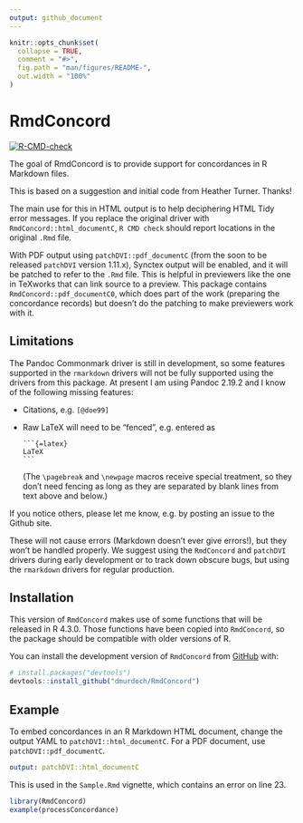 ```yaml
---
output: github_document
---
```


<!-- README.md is generated from README.Rmd. Please edit that file -->

```r
knitr::opts_chunk$set(
  collapse = TRUE,
  comment = "#>",
  fig.path = "man/figures/README-",
  out.width = "100%"
)
```

# RmdConcord

<!-- badges: start -->
[![R-CMD-check](https://github.com/dmurdoch/RmdConcord/actions/workflows/R-CMD-check.yaml/badge.svg)](https://github.com/dmurdoch/RmdConcord/actions/workflows/R-CMD-check.yaml)
<!-- badges: end -->

The goal of RmdConcord is to provide support for concordances
in R Markdown files.

This is based on a suggestion and initial code from Heather Turner.
Thanks!

The main use for this in HTML output is to help deciphering HTML Tidy
error messages.  If you replace the original driver with `RmdConcord::html_documentC`, 
`R CMD check` should report locations in the original `.Rmd` file.

With PDF output using `patchDVI::pdf_documentC` (from
the soon to be released `patchDVI` version 1.11.x), Synctex output will be enabled, and it will be patched
to refer to the `.Rmd` file.  This is helpful in previewers like
the one in TeXworks that can link source to a
preview. This package contains
`RmdConcord::pdf_documentC0`, which does part
of the work (preparing the concordance records)
but doesn't do the patching to make previewers 
work with it.

## Limitations

The Pandoc Commonmark driver is still in
development, so some features supported in
the `rmarkdown` drivers will not be fully
supported using the drivers from this package.
At present I am using Pandoc 2.19.2 and I know of the following
missing features:

- Citations, e.g. `[@doe99]`
- Raw LaTeX will need to be “fenced”, e.g. entered as
  ````
  ```{=latex}
  LaTeX
  ```
  ````
  (The `\pagebreak` and `\newpage` macros receive special treatment, so they don’t need fencing as long as they are separated by blank lines from text above and below.) 

If you notice others, please let me know, e.g.
by posting an issue to the Github site.

These will not cause errors (Markdown doesn't
ever give errors!), but they won't be handled
properly.  We suggest using the `RmdConcord` and `patchDVI` drivers during
early development or to track down obscure bugs,
but using the `rmarkdown` drivers for regular
production.

## Installation

This version of `RmdConcord` makes use of some functions that
will be released in R 4.3.0.  Those functions have
been copied into `RmdConcord`, so the package should
be compatible with older versions of R.

You can install the development version of
`RmdConcord` from [GitHub](https://github.com/) with:

``` r
# install.packages("devtools")
devtools::install_github("dmurdoch/RmdConcord")
```

## Example

To embed concordances in an R Markdown HTML document, change
the output YAML to `patchDVI::html_documentC`.  For a PDF document,
use `patchDVI::pdf_documentC`.

```yaml
output: patchDVI::html_documentC
```

This is used in the `Sample.Rmd` vignette, which contains an error on line 23.

```r
library(RmdConcord)
example(processConcordance)
```
